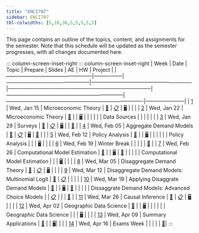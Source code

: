 ```yaml
---
title: "ENCI707"
sidebar: ENCI707
tbl-colwidths: [5,10,30,5,5,5,5,5]
---
```


This page contains an outline of the topics, content, and assignments for the semester.
Note that this schedule will be updated as the semester progresses, with all changes documented here.

::: column-screen-inset-right
::: column-screen-inset-right
| Week | Date | Topic | Prepare | Slides | AE | HW | Project |
|--------------------------------------------------|-----------------|------------------------------------------------|----------------------------------------------------------|-----------------------------------------------------------------------------------|--------------------------------------------------------------------|-------------------------------------------------------------------------------|-----------------------|
| [1](/teaching/ENCI707/weeks/week-1.html) | Wed, Jan 15 | Microeconomic Theory | [📖](/teaching/ENCI707/weeks/week-1.html#prepare) | [📋](/teaching/ENCI707/slides/lec-1.html "Microeconomics Lecture") | [🖥️](/teaching/ENCI707/ae/ae-1.html "Demand Analysis Activity") | | |
| [2](/teaching/ENCI707/weeks/week-2.html) | Wed, Jan 22 | Microeconomic Theory | [📖](/teaching/ENCI707/weeks/week-2.html#prepare) |  | [🖥️](/teaching/ENCI707/ae/ae-2.html "Ecological Economics Activity") | | |
| | | Data Sources | |  |  | | |
| [3](/teaching/ENCI707/weeks/week-3.html) | Wed, Jan 29 | Surveys | [📖](/teaching/ENCI707/weeks/week-3.html#prepare) | [📋](/teaching/ENCI707/slides/lec-2.html "Surveys Lecture") | [🖥️](/teaching/ENCI707/ae/ae-3.html "Survey Activity") | | [📝](/teaching/ENCI707/project/project-description.html#project-proposal) |
| [4](/teaching/ENCI707/weeks/week-4.html) | Wed, Feb 05 | Aggregate Demand Models | [📖](/teaching/ENCI707/weeks/week-4.html#prepare) | [📋](/teaching/ENCI707/slides/lec-3.html "Aggregate Demand Lecture") | [🖥️](/teaching/ENCI707/ae/ae-4.html "Statistics Activity") | [📝](/teaching/ENCI707/assignments/assignment-1.html) | |
| [5](/teaching/ENCI707/weeks/week-5.html) | Wed, Feb 12 | Policy Analysis | [📖](/teaching/ENCI707/weeks/week-5.html#prepare) | | [🖥️](/teaching/ENCI707/ae/ae-5.html "Policy Case Study 1") | | |
| | | Policy Analysis | | | [🖥️](/teaching/ENCI707/ae/ae-6.html "Policy Case Study 2") | | |
| [6](/teaching/ENCI707/weeks/week-6.html) | Wed, Feb 19 | Winter Break | | | | | [📝](/teaching/ENCI707/project/project-description.html#lit-review) |
| [7](/teaching/ENCI707/weeks/week-7.html) | Wed, Feb 26 | Computational Model Estimation | [📖](/teaching/ENCI707/weeks/week.html#prepare) | | [🖥️](/teaching/ENCI707/ae/ae-7.html "Computing Activity") | [📝](/teaching/ENCI707/assignments/assignment-2.html) | |
| |  | Computational Model Estimation | | | [🖥️](/teaching/ENCI707/ae/ae-8.html "Model Activity") | | |
| [8](/teaching/ENCI707/weeks/week-8.html) | Wed, Mar 05 | Disaggregate Demand Theory | [📖](/teaching/ENCI707/weeks/week.html#prepare) | [📋](/teaching/ENCI707/slides/lec-4.html "Disggregate Demand Lecture") | [🖥️](/teaching/ENCI707/ae/ae-9.html "Disaggregate Demand Activity") | | |
| [9](/teaching/ENCI707/weeks/week-9.html) | Wed, Mar 12 | Disaggregate Demand Models: Multinomial Logit | [📖](/teaching/ENCI707/weeks/week.html#prepare) | [📋](/teaching/ENCI707/slides/lec-5.html "MNL Lecture") | | | |
| [10](/teaching/ENCI707/weeks/week-10.html) | Wed, Mar 19 | Applying Disaggrate Demand Models | [📖](/teaching/ENCI707/weeks/week.html#prepare) | | [🖥️](/teaching/ENCI707/ae/ae-10.html "MNL Activity") | [📝](/teaching/ENCI707/assignments/assignment-3.html) | |
| |  | Dissaggrate Demand Models: Advanced Choice Models | | [📋](/teaching/ENCI707/slides/lec-6.html "Advanced Choice Lecture") |  | | [📝](/teaching/ENCI707/project/project-description.html#draft-plan) |
| [11](/teaching/ENCI707/weeks/week-11.html) | Wed, Mar 26 | Causal Inference | [📖](/teaching/ENCI707/weeks/week.html#prepare) | [📋](/teaching/ENCI707/slides/lec-7.html "Causal Inference Lecture") | [🖥️](/teaching/ENCI707/ae/ae-11.html "Causal Inference Activity") | | |
| [12](/teaching/ENCI707/weeks/week-12.html) | Wed, Apr 02 | Geographic Data Science | [📖](/teaching/ENCI707/weeks/week.html#prepare) | | [🖥️](/teaching/ENCI707/ae/ae-12.html "Spatial Exploration Activity") | | |
| |  | Geographic Data Science | | | [🖥️](/teaching/ENCI707/ae/ae-13.html "Spatial Regression Activity") | | |
| [13](/teaching/ENCI707/weeks/week-13.html) | Wed, Apr 09 | Summary Applications | [📖](/teaching/ENCI707/weeks/week.html#prepare) | | [🖥️](/teaching/ENCI707/ae/ae-14.html "Policy Analysis Activity")| | |
| [14](/teaching/ENCI707/weeks/week-14.html) | Wed, Apr 16 | Exams Week | | | | | [📝](/teaching/ENCI707/project/project-description.html#final-plan)|
:::
